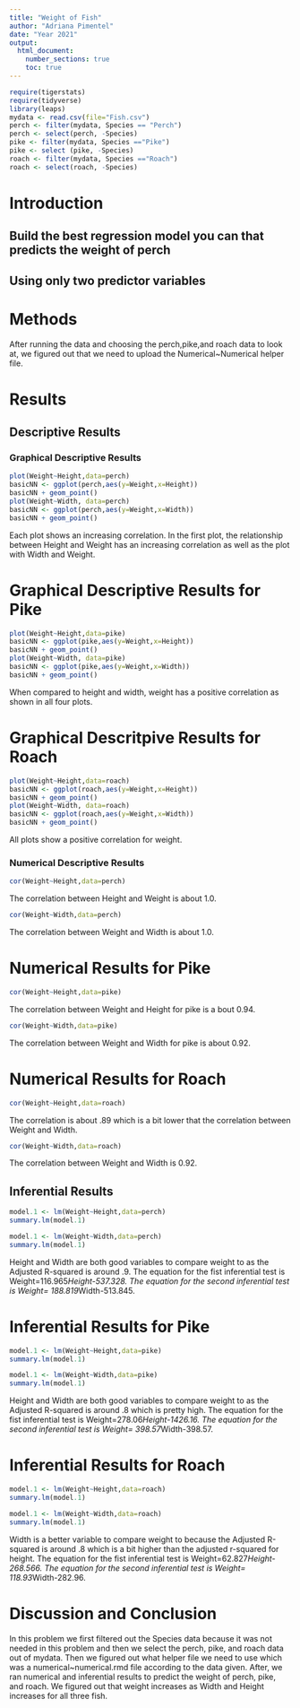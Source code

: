 ```yaml
---
title: "Weight of Fish"
author: "Adriana Pimentel"
date: "Year 2021"
output: 
  html_document:
    number_sections: true
    toc: true
---
```



```r
require(tigerstats)
require(tidyverse)
library(leaps)
mydata <- read.csv(file="Fish.csv")
perch <- filter(mydata, Species == "Perch")
perch <- select(perch, -Species)
pike <- filter(mydata, Species =="Pike")
pike <- select (pike, -Species)
roach <- filter(mydata, Species =="Roach")
roach <- select(roach, -Species)
```

# Introduction

<!--In this section you explain what you are trying to show.  Where did the data come from?  What is the research or other question you are trying to answer?!-->

## Build the best regression model you can that predicts the weight of perch
## Using only two predictor variables  


# Methods

<!--Decide on your methods:  use "variable analysis" or other appropriate descriptors.  Make sure to choose at least one graphical method and at least one numerical method.!-->
After running the data and choosing the perch,pike,and roach data to look at, we figured out that we need to upload the Numerical~Numerical helper file.

# Results

<!--Divide this section into two sub-sections:  One for your descriptive  results and one for your inferential results.!-->

## Descriptive Results

### Graphical Descriptive Results

<!--Graphical results here.  Make sure to show your code.  Provide appropriate labels for axes, giving units if possible, and provide a good title for the graph, too.  Use the graphical results to describe the patterns if any that exist in the data as focused toward the research question!-->

```r
plot(Weight~Height,data=perch)
basicNN <- ggplot(perch,aes(y=Weight,x=Height))
basicNN + geom_point()
plot(Weight~Width, data=perch)
basicNN <- ggplot(perch,aes(y=Weight,x=Width))
basicNN + geom_point()
```

Each plot shows an increasing correlation. In the first plot, the relationship between Height and Weight has an increasing correlation as well as the plot with Width and Weight. 

# Graphical Descriptive Results for Pike

```r
plot(Weight~Height,data=pike)
basicNN <- ggplot(pike,aes(y=Weight,x=Height))
basicNN + geom_point()
plot(Weight~Width, data=pike)
basicNN <- ggplot(pike,aes(y=Weight,x=Width))
basicNN + geom_point()
```

When compared to height and width, weight has a positive correlation as shown in all four plots.

# Graphical Descritpive Results for Roach 

```r
plot(Weight~Height,data=roach)
basicNN <- ggplot(roach,aes(y=Weight,x=Height))
basicNN + geom_point()
plot(Weight~Width, data=roach)
basicNN <- ggplot(roach,aes(y=Weight,x=Width))
basicNN + geom_point()
```

All plots show a positive correlation for weight. 

### Numerical Descriptive Results

<!--Numerical results go here. Use the numerical results to describe the patterns if any that exist in the data as focused toward the research question!-->

```r
cor(Weight~Height,data=perch)
```

The correlation between Height and Weight is about 1.0. 

```r
cor(Weight~Width,data=perch)
```
The correlation between Weight and Width is about 1.0. 

# Numerical Results for Pike

```r
cor(Weight~Height,data=pike)
```
The correlation between Weight and Height for pike is a bout 0.94.

```r
cor(Weight~Width,data=pike)
```

The correlation between Weight and Width for pike is about 0.92.
 
# Numerical Results for Roach

```r
cor(Weight~Height,data=roach)
```

The correlation is about .89 which is a bit lower that the correlation between Weight and Width. 

```r
cor(Weight~Width,data=roach)
```
The correlation between Weight and Width is 0.92.

## Inferential Results

<!--State hypothesis clearly.  Make sure your discussion of the inferential test covers all the aspects that the test output produces, such as test statistic, p-value etc.  Make a decision about the null hypothesis, explain the assumptions on which the selected test/procedure was based, and why the chosen procedure satisfys the assumptions and is appropriate to answer the research question!-->
```r
model.1 <- lm(Weight~Height,data=perch)
summary.lm(model.1)
```
```r
model.1 <- lm(Weight~Width,data=perch)
summary.lm(model.1)
```

Height and Width are both good variables to compare weight to as the Adjusted R-squared is around .9. The equation for the fist inferential test is Weight=116.965*Height-537.328.
The equation for the second inferential test is Weight= 188.819*Width-513.845.

# Inferential Results for Pike
```r
model.1 <- lm(Weight~Height,data=pike)
summary.lm(model.1)
```

```r
model.1 <- lm(Weight~Width,data=pike)
summary.lm(model.1)
```

Height and Width are both good variables to compare weight to as the Adjusted R-squared is around .8 which is pretty high. The equation for the fist inferential test is Weight=278.06*Height-1426.16.
The equation for the second inferential test is Weight= 398.57*Width-398.57.

# Inferential Results for Roach
```r
model.1 <- lm(Weight~Height,data=roach)
summary.lm(model.1)
```

```r
model.1 <- lm(Weight~Width,data=roach)
summary.lm(model.1)
```

Width is a better variable to compare weight to because the Adjusted R-squared is around .8 which is a bit higher than the adjusted r-squared for height. The equation for the fist inferential test is Weight=62.827*Height-268.566.
The equation for the second inferential test is Weight= 118.93*Width-282.96.

# Discussion and Conclusion

<!--Discussion and conclusion here.  If you found a relationship be sure to consider whether the relationship occurs because one of the variavbles causes the other, or whether they perhasps are related for some other reason.  Watch the chapter 6 videos from the GeorgeTown videos collection.!-->

In this problem we first filtered out the Species data because it was not needed in this problem and then we select the perch, pike, and roach data out of mydata. Then we figured out what helper file we need to use which was a numerical~numerical.rmd file according to the data given. After, we ran numerical and inferential results to predict the weight of perch, pike, and roach. We figured out that weight increases as Width and Height increases for all three fish. 